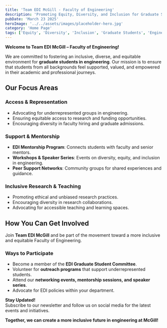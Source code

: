 ```yaml
---
title: 'Team EDI McGill - Faculty of Engineering'
description: 'Promoting Equity, Diversity, and Inclusion for Graduate Students in Engineering.'
pubDate: 'March 23 2025'
heroImage: '../../assets/images/placeholder-hero.jpg'
category: 'Home Page'
tags: ['Equity', 'Diversity', 'Inclusion', 'Graduate Students', 'Engineering']
---
```


**Welcome to Team EDI McGill – Faculty of Engineering!** 

We are committed to fostering an inclusive, diverse, and equitable environment for **graduate students in engineering**. Our mission is to ensure that students from all backgrounds feel supported, valued, and empowered in their academic and professional journeys.

## Our Focus Areas

### **Access & Representation**
- Advocating for underrepresented groups in engineering.
- Ensuring equitable access to research and funding opportunities.
- Encouraging diversity in faculty hiring and graduate admissions.

### **Support & Mentorship**
- **EDI Mentorship Program**: Connects students with faculty and senior mentors.
- **Workshops & Speaker Series**: Events on diversity, equity, and inclusion in engineering.
- **Peer Support Networks**: Community groups for shared experiences and guidance.

### **Inclusive Research & Teaching**
- Promoting ethical and unbiased research practices.
- Encouraging diversity in research collaborations.
- Advocating for accessible teaching and learning spaces.

## How You Can Get Involved

Join **Team EDI McGill** and be part of the movement toward a more inclusive and equitable Faculty of Engineering.

### **Ways to Participate**
- Become a member of the **EDI Graduate Student Committee**.
- Volunteer for **outreach programs** that support underrepresented students.
- Attend our **networking events, mentorship sessions, and speaker series**.
- Advocate for EDI policies within your department.

**Stay Updated!**  
Subscribe to our newsletter and follow us on social media for the latest events and initiatives.

**Together, we can create a more inclusive future in engineering at McGill!**
